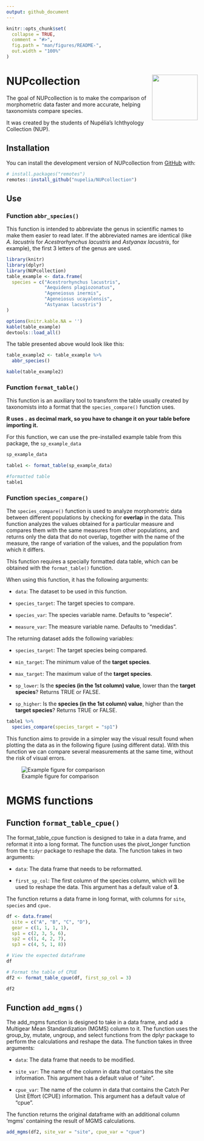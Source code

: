 ```yaml
---
output: github_document
---
```


<!-- README.md is generated from README.Rmd. Please edit that file -->

```r
knitr::opts_chunk$set(
  collapse = TRUE,
  comment = "#>",
  fig.path = "man/figures/README-",
  out.width = "100%"
)
```

# NUPcollection <a href="https://nupelia.github.io/NUPcollection/"><img src="man/figures/logo.png" align="right" height="120"/></a>

<!-- badges: start -->

<!-- badges: end -->

The goal of NUPcollection is to make the comparison of morphometric data faster and more accurate, helping taxonomists compare species.

It was created by the students of Nupélia's Ichthyology Collection (NUP).

## Installation

You can install the development version of NUPcollection from [GitHub](https://github.com/) with:

``` r
# install.packages("remotes")
remotes::install_github("nupelia/NUPcollection")
```

## Use

### Function `abbr_species()`

This function is intended to abbreviate the genus in scientific names to make them easier to read later. If the abbreviated names are identical (like *A. lacustris* for *Acestrorhynchus lacustris* and *Astyanax lacustris*, for example), the first 3 letters of the genus are used.

```r
library(knitr)
library(dplyr)
library(NUPcollection)
table_example <- data.frame(
  species = c("Acestrorhynchus lacustris",
              "Aequidens plagiozonatus",
              "Ageneiosus inermis",
              "Ageneiosus ucayalensis",
              "Astyanax lacustris")
)

options(knitr.kable.NA = '')
kable(table_example)
devtools::load_all()
```

The table presented above would look like this:

```r
table_example2 <- table_example %>%
  abbr_species()

kable(table_example2)
```

### Function `format_table()`

This function is an auxiliary tool to transform the table usually created by taxonomists into a format that the `species_compare()` function uses.

**R uses `.` as decimal mark, so you have to change it on your table before importing it.**

For this function, we can use the pre-installed example table from this package, the `sp_example_data`

```r
sp_example_data
```
```r
table1 <- format_table(sp_example_data)

#formatted table
table1
```


### Function `species_compare()`

The `species_compare()` function is used to analyze morphometric data between different populations by checking for **overlap** in the data. This function analyzes the values obtained for a particular measure and compares them with the same measures from other populations, and returns only the data that do not overlap, together with the name of the measure, the range of variation of the values, and the population from which it differs.

This function requires a specially formatted data table, which can be obtained with the `format_table()` function.

When using this function, it has the following arguments:

-   `data`: The dataset to be used in this function.

-   `species_target`: The target species to compare.

-   `species_var`: The species variable name. Defaults to "especie".

-   `measure_var`: The measure variable name. Defaults to "medidas".

The returning dataset adds the following variables:

-  `species_target`: The target species being compared.

-  `min_target`: The minimum value of the **target species**.

-  `max_target`: The maximum value of the **target species**.

-  `sp_lower`: Is the **species (in the 1st column) value**, lower than the **target species**? Returns TRUE or FALSE.

-  `sp_higher`: Is the **species (in the 1st column) value**, higher than the **target species**? Returns TRUE or FALSE.

```r
table1 %>% 
  species_compare(species_target = "sp1")
```

This function aims to provide in a simpler way the visual result found when plotting the data as in the following figure (using different data). With this function we can compare several measurements at the same time, without the risk of visual errors.

![Example figure for comparison](man/figures/fig_species_compare_withoutsp.jpg)

# MGMS functions

## Function `format_table_cpue()`

The format_table_cpue function is designed to take in a data frame, and reformat it into a long format. The function uses the pivot_longer function from the `tidyr` package to reshape the data. The function takes in two arguments:

-  `data`: The data frame that needs to be reformatted.

-  `first_sp_col`: The first column of the species column, which will be used to reshape the data. This argument has a default value of **3**.

The function returns a data frame in long format, with columns for `site`, `species` and `cpue.`

```r
df <- data.frame(
  site = c("A", "B", "C", "D"),
  gear = c(1, 1, 1, 1),
  sp1 = c(2, 3, 5, 6),
  sp2 = c(1, 4, 2, 7),
  sp3 = c(4, 5, 1, 8))

# View the expected dataframe
df
```

```r
# Format the table of CPUE
df2 <- format_table_cpue(df, first_sp_col = 3)

df2
```


## Function `add_mgms()`

The add_mgms function is designed to take in a data frame, and add a Multigear Mean Standardization (MGMS) column to it. The function uses the group_by, mutate, ungroup, and select functions from the dplyr package to perform the calculations and reshape the data. The function takes in three arguments:

-  `data`: The data frame that needs to be modified.

-  `site_var`: The name of the column in data that contains the site information. This argument has a default value of "site".

-  `cpue_var`: The name of the column in data that contains the Catch Per Unit Effort (CPUE) information. This argument has a default value of "cpue".

The function returns the original dataframe with an additional column 'mgms' containing the result of MGMS calculations.

```r
add_mgms(df2, site_var = "site", cpue_var = "cpue")
```

